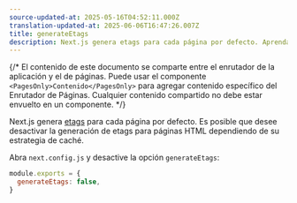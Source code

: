 ```yaml
---
source-updated-at: 2025-05-16T04:52:11.000Z
translation-updated-at: 2025-06-06T16:47:26.007Z
title: generateEtags
description: Next.js genera etags para cada página por defecto. Aprenda cómo desactivar la generación de etags aquí.
---
```


{/* El contenido de este documento se comparte entre el enrutador de la aplicación y el de páginas. Puede usar el componente `<PagesOnly>Contenido</PagesOnly>` para agregar contenido específico del Enrutador de Páginas. Cualquier contenido compartido no debe estar envuelto en un componente. */}

Next.js genera [etags](https://en.wikipedia.org/wiki/HTTP_ETag) para cada página por defecto. Es posible que desee desactivar la generación de etags para páginas HTML dependiendo de su estrategia de caché.

Abra `next.config.js` y desactive la opción `generateEtags`:

```js filename="next.config.js"
module.exports = {
  generateEtags: false,
}
```